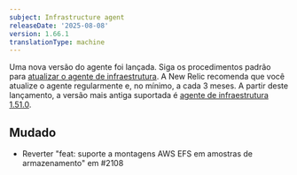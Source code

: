 ```yaml
---
subject: Infrastructure agent
releaseDate: '2025-08-08'
version: 1.66.1
translationType: machine
---
```


Uma nova versão do agente foi lançada. Siga os procedimentos padrão para [atualizar o agente de infraestrutura](https://docs.newrelic.com/docs/infrastructure/install-configure-manage-infrastructure/update-or-uninstall/update-infrastructure-agent). A New Relic recomenda que você atualize o agente regularmente e, no mínimo, a cada 3 meses. A partir deste lançamento, a versão mais antiga suportada é [agente de infraestrutura 1.51.0](https://docs.newrelic.com/docs/release-notes/infrastructure-release-notes/infrastructure-agent-release-notes/new-relic-infrastructure-agent-1510/).

## Mudado

* Reverter &quot;feat: suporte a montagens AWS EFS em amostras de armazenamento&quot; em #2108
